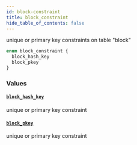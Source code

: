 ```yaml
---
id: block-constraint
title: block_constraint
hide_table_of_contents: false
---
```


unique or primary key constraints on table "block"

```graphql
enum block_constraint {
  block_hash_key
  block_pkey
}
```

### Values

#### [`block_hash_key`](#)

unique or primary key constraint

#### [`block_pkey`](#)

unique or primary key constraint
